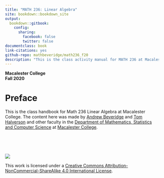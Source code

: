 ```yaml
--- 
title: "MATH 236: Linear Algebra"
site: bookdown::bookdown_site
output:
  bookdown::gitbook:
    config:
      sharing:
        facebook: false
        twitter: false
documentclass: book
link-citations: yes
github-repo: mathbeveridge/math236_f20
description: "This is the class activity manual for MATH 236 at Macalester College."
---
```



**Macalester College**    
**Fall 2020**

# Preface {-}



This is the class handbook for Math 236 Linear Algebra at Macalester College. The content here was made by [Andrew Beveridge](https://mathbeveridge.github.io) 
and [Tom Halverson](https://www.macalester.edu/~halverson/) and other faculty in the [Department  of Mathematics, Statistics and Computer Science](https://www.macalester.edu/mscs/) at [Macalester College](https://www.macalester.edu/).

<br>
<br>
<br>

![](https://i.creativecommons.org/l/by-nc-sa/4.0/88x31.png)

This work is licensed under a [Creative Commons Attribution-NonCommercial-ShareAlike 4.0 International License](https://creativecommons.org/licenses/by-nc-sa/4.0/).
